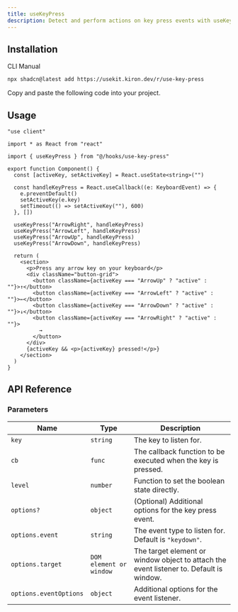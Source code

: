 ```yaml
---
title: useKeyPress
description: Detect and perform actions on key press events with useKeyPress.
---
```


<ComponentPreview name="use-key-press-demo" />

## Installation

<Tabs defaultValue="cli">

<TabsList>
  <TabsTrigger value="cli">CLI</TabsTrigger>
  <TabsTrigger value="manual">Manual</TabsTrigger>
</TabsList>

<TabsContent value="cli">

```bash
npx shadcn@latest add https://usekit.kiron.dev/r/use-key-press
```

</TabsContent>

<TabsContent value="manual">

<Steps>

<Step>Copy and paste the following code into your project.</Step>

<ComponentSource name="use-key-press" />

</Steps>

</TabsContent>

</Tabs>

## Usage

```tsx {5, 16-19}
"use client"

import * as React from "react"

import { useKeyPress } from "@/hooks/use-key-press"

export function Component() {
  const [activeKey, setActiveKey] = React.useState<string>("")

  const handleKeyPress = React.useCallback((e: KeyboardEvent) => {
    e.preventDefault()
    setActiveKey(e.key)
    setTimeout(() => setActiveKey(""), 600)
  }, [])

  useKeyPress("ArrowRight", handleKeyPress)
  useKeyPress("ArrowLeft", handleKeyPress)
  useKeyPress("ArrowUp", handleKeyPress)
  useKeyPress("ArrowDown", handleKeyPress)

  return (
    <section>
      <p>Press any arrow key on your keyboard</p>
      <div className="button-grid">
        <button className={activeKey === "ArrowUp" ? "active" : ""}>↑</button>
        <button className={activeKey === "ArrowLeft" ? "active" : ""}>←</button>
        <button className={activeKey === "ArrowDown" ? "active" : ""}>↓</button>
        <button className={activeKey === "ArrowRight" ? "active" : ""}>
          →
        </button>
      </div>
      {activeKey && <p>{activeKey} pressed!</p>}
    </section>
  )
}
```

## API Reference

### Parameters

| Name                   | Type                    | Description                                                                             |
| ---------------------- | ----------------------- | --------------------------------------------------------------------------------------- |
| `key`                  | `string`                | The key to listen for.                                                                  |
| `cb`                   | `func`                  | The callback function to be executed when the key is pressed.                           |
| `level`                | `number`                | Function to set the boolean state directly.                                             |
| `options?`             | `object`                | (Optional) Additional options for the key press event.                                  |
| `options.event`        | `string`                | The event type to listen for. Default is `"keydown"`.                                   |
| `options.target`       | `DOM element or window` | The target element or window object to attach the event listener to. Default is window. |
| `options.eventOptions` | `object`                | Additional options for the event listener.                                              |
